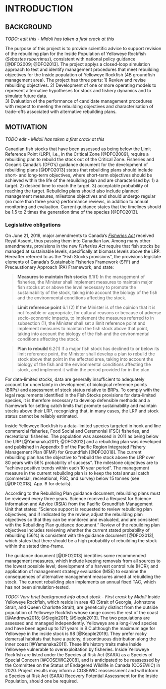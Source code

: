 # INTRODUCTION

## BACKGROUND

*TODO: edit this - Midoli has taken a first crack at this*


The purpose of this project is to provide scientific advice to support revision of the rebuilding plan for the Inside Population of Yelloweye Rockfish (*Sebastes ruberrimus*), consistent with national policy guidance [@DFO2009; @DFO2013]. The project applys a closed-loop simulation approach to test and identify management procedures that meet rebuilding objectives for the Inside population of Yelloweye Rockfish (4B groundfish management area). The project has three parts: 
1) Review and revise rebuilding objectives. 
2) Development of one or more operating models to represent alternative hypotheses for stock and fishery dynamics and to simulate future data.  
3) Evaluation of the performance of candidate management procedures with respect to meeting the rebuilding objectives and characterisation of trade-offs associated with alternative rebuilding plans.



## MOTIVATION

*TODO edit - Midoli has taken a first crack at this*

Canadian fish stocks that have been assessed as being below the Limit Reference Point (LRP), i.e., in the Critical Zone [@DFO2009], require a rebuilding plan to rebuild the stock out of the Critical Zone.  Fisheries and Ocean's Canada's (DFO's) guidance document for the development of rebuilding plans [@DFO2013] states that rebuilding plans should include short- and long-term objectives, where short-term objectives should be achieved within the life of the rebuilding plan and are characterised by: 
1) a target. 
2) desired time to reach the target. 
3) acceptable probability of reaching the target. 
Rebuilding plans should also include planned management measures, milestone objectives and should undergo regular (no more than three years) performance reviews, in addition to annual monitoring and evaluation. Current guidance states that the timelines should be 1.5 to 2 times the generation time of the species [@DFO2013]. 

### Legislative obligations

On June 21, 2019, major amendments to Canada's [*Fisheries Act*](https://laws-lois.justice.gc.ca/eng/acts/f-14/page-3.html#h-1175547) received Royal Assent, thus passing them into Canadian law. Among many other amendments, provisions in the new *Fisheries Act* require that fish stocks be managed at sustainable levels, specifically at biomass levels above the LRP. Hereafter referred to as the "Fish Stocks provisions", the provisions legislate elements of Canada's Sustainable Fisheries Framework (SFF) and Precaustionary Approach (PA) Framework, and state:

> **Measures to maintain fish stocks**
> 6.1(1) In the management of fisheries, the Minister shall implement measures to maintain major fish stocks at or above the level necessary to promote the sustainability of the stock, taking into account the biology of the fish and the environmental conditions affecting the stock.

> **Limit reference point**
> 6.1 (2) If the Minister is of the opinion that it is not feasible or appropriate, for cultural reasons or because of adverse socio-economic impacts, to implement the measures referred to in subsection (1), the Minister shall set a limit reference point and implement measures to maintain the fish stock above that point, taking into account the biology of the fish and the environmental conditions affecting the stock.

> **Plan to rebuild**
> 6.2(1) If a major fish stock has declined to or below its limit reference point, the Minister shall develop a plan to rebuild the stock above that point in the affected area, taking into account the biology of the fish and the environmental conditions affecting the stock, and implement it within the period provided for in the plan.

For data-limited stocks, data are generally insufficient to adequately account for uncertainty in development of biological reference points (BRPs) and assessment of stock status relative to BRPs. To comply with the legal requirements identified in the Fish Stocks provisions for data-limited species, it is therefore necessary to develop defensible methods and a framework for setting catch limits that promote sustainability and maintain stocks above their LRP, recognizing that, in many cases, the LRP and stock status cannot be reliably estimated.

Inside Yelloweye Rockfish is a data-limited species targeted in hook and line commercial fisheries, Food Social and Ceremonial (FSC) fisheries, and recreational fisheries. The population was assessed in 2011 as being below the LRP [@Yamanaka2011; @DFO2012] and a rebuilding plan was developed and published in Appendix 9 of the Pacific Region Integrated Fishery Management Plan (IFMP) for Groundfish [@DFO2018]. The current rebuilding plan has the objective to “rebuild the stock above the LRP over 80 years with 56% probability of success”. The milestone objectives are to “achieve positive trends within each 10 year period”. The management measure in the current rebuilding plan is to keep the total annual catch (commercial, recreational, FSC, and survey) below 15 tonnes (see [@DFO2018], App. 9 for details). 

According to the Rebuilding Plan guidance document, rebuilding plans must be reviewed every three years. Science received a Request for Science Information and Advice (RSIA) from the Pacific Groundfish Management Unit that states: “Science support is requested to review rebuilding plan objectives, and if indicated by the review, adjust the rebuilding plan objectives so that they can be monitored and evaluated, and  are consistent with the Rebuilding Plan guidance document.” Review of the rebuilding plan objectives includes reviewing whether the current stated probability of rebuilding (56%) is consistent with the guidance document [@DFO2013], which states that there should be a high probability of rebuilding the stock within the stated time-frame.

The guidance document [@DFO2013] identifies some recommended management measures, which include keeping removals from all sources to the lowest possible level; development of a harvest control rule (HCR); and application of management strategy evaluation (MSE) to examine the consequences of alternative management measures aimed at rebuilding the stock. The current rebuilding plan implements an annual fixed TAC, which has not been simulation-tested.

*TODO: Very brief background info about stock - First crack by Midoli*
Inside Yelloweye Rockfish, which reside in area 4B (Strait of Georgia, Johnstone Strait, and Queen Charlotte Strait), are genetically distinct from the outside population of Yelloweye Rockfish whose range covers the rest of the coast [@Andrews2018; @Siegle2011; @Siegle2013]. The two populations are assessed and managed independently. Yelloweye are a long-lived species and have been aged up to 121 years in B.C.although the maximum age for Yelloweye in the inside stock is 98 [@Kepple2019]. They prefer rocky demersal habitats that have a patchy, discontinuous distribution along the inner coast [@Yamanaka2011]. These life history traits make Inside Yelloweye vulnerable to overexploitation by fisheries. Inside Yelloweye Rockfish are listed under the Species at Risk Act (SARA) as a Species of Special Concern [@COSEWIC2008], and is anticipated to be reassessed by the Committee on the Status of Endagered Wildlife in Canada (COSEWIC) in 2020. Project results may inform a COSEWIC reassessment and will inform a Species at Risk Act (SARA) Recovery Potential Assessment for the Inside Population, should one be required.
